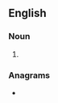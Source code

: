 ==English==

===Noun===
{{head|en|noun plural form}}

# {{plural of|eluent|lang=en}}

===Anagrams===
* {{anagrams|en|enlutes|unsteel}}